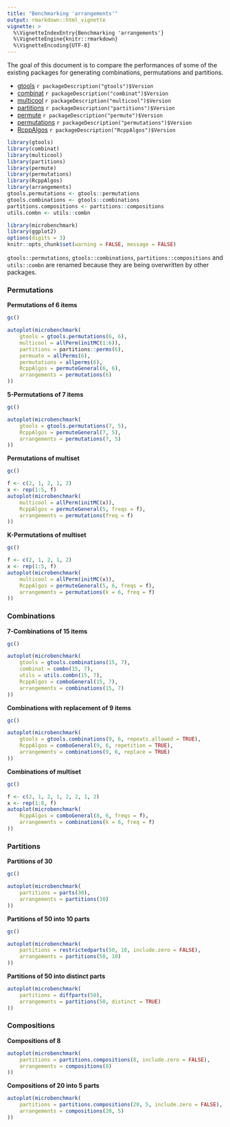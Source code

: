 ```yaml
---
title: "Benchmarking 'arrangements'"
output: rmarkdown::html_vignette
vignette: >
  %\VignetteIndexEntry{Benchmarking 'arrangements'}
  %\VignetteEngine{knitr::rmarkdown}
  %\VignetteEncoding{UTF-8}
---
```


The goal of this document is to compare the performances of some of the existing packages for generating combinations, permutations and partitions.

- [gtools](https://CRAN.R-project.org/package=gtools) 
    `r packageDescription("gtools")$Version`
- [combinat](https://CRAN.R-project.org/package=combinat) 
    `r packageDescription("combinat")$Version`
- [multicool](https://CRAN.R-project.org/package=multicool) 
    `r packageDescription("multicool")$Version`
- [partitions](https://CRAN.R-project.org/package=partitions)
    `r packageDescription("partitions")$Version`
- [permute](https://CRAN.R-project.org/package=permute)
    `r packageDescription("permute")$Version`
- [permutations](https://CRAN.R-project.org/package=permutations)
    `r packageDescription("permutations")$Version`
- [RcppAlgos](https://CRAN.R-project.org/package=RcppAlgos)
    `r packageDescription("RcppAlgos")$Version`

```r
library(gtools)
library(combinat)
library(multicool)
library(partitions)
library(permute)
library(permutations)
library(RcppAlgos)
library(arrangements)
gtools.permutations <- gtools::permutations
gtools.combinations <- gtools::combinations
partitions.compositions <- partitions::compositions
utils.combn <- utils::combn
```

```r
library(microbenchmark)
library(ggplot2)
options(digits = 3)
knitr::opts_chunk$set(warning = FALSE, message = FALSE)
```

`gtools::permutations`, `gtools::combinations`, `partitions::compositions` and `utils::combn` are renamed because they are being overwritten by other packages.

### Permutations

**Permutations of 6 items**

```r
gc()
```

```r
autoplot(microbenchmark(
    gtools = gtools.permutations(6, 6),
    multicool = allPerm(initMC(1:6)),
    partitions = partitions::perms(6),
    permuate = allPerms(6),
    permutations = allperms(6),
    RcppAlgos = permuteGeneral(6, 6),
    arrangements = permutations(6)
))
```

**5-Permutations of 7 items**

```r
gc()
```

```r
autoplot(microbenchmark(
    gtools = gtools.permutations(7, 5),
    RcppAlgos = permuteGeneral(7, 5),
    arrangements = permutations(7, 5)
))
```

**Permutations of multiset**

```r
gc()
```

```r
f <- c(2, 1, 2, 1, 2)
x <- rep(1:5, f)
autoplot(microbenchmark(
    multicool = allPerm(initMC(x)),
    RcppAlgos = permuteGeneral(5, freqs = f),
    arrangements = permutations(freq = f)
))
```

**K-Permutations of multiset**

```r
gc()
```

```r
f <- c(2, 1, 2, 1, 2)
x <- rep(1:5, f)
autoplot(microbenchmark(
    multicool = allPerm(initMC(x)),
    RcppAlgos = permuteGeneral(5, 6, freqs = f),
    arrangements = permutations(k = 6, freq = f)
))
```

### Combinations

**7-Combinations of 15 items**

```r
gc()
```

```r
autoplot(microbenchmark(
    gtools = gtools.combinations(15, 7),
    combinat = combn(15, 7),
    utils = utils.combn(15, 7),
    RcppAlgos = comboGeneral(15, 7),
    arrangements = combinations(15, 7)
))
```

**Combinations with replacement of 9 items**

```r
gc()
```

```r
autoplot(microbenchmark(
    gtools = gtools.combinations(9, 6, repeats.allowed = TRUE),
    RcppAlgos = comboGeneral(9, 6, repetition = TRUE),
    arrangements = combinations(9, 6, replace = TRUE)
))
```

**Combinations of multiset**

```r
gc()
```

```r
f <- c(2, 1, 2, 1, 2, 2, 1, 2)
x <- rep(1:8, f)
autoplot(microbenchmark(
    RcppAlgos = comboGeneral(8, 6, freqs = f),
    arrangements = combinations(k = 6, freq = f)
))
```

### Partitions


**Partitions of 30**

```r
gc()
```

```r
autoplot(microbenchmark(
    partitions = parts(30),
    arrangements = partitions(30)
))
```

**Partitions of 50 into 10 parts**

```r
gc()
```

```r
autoplot(microbenchmark(
    partitions = restrictedparts(50, 10, include.zero = FALSE),
    arrangements = partitions(50, 10)
))
```


**Partitions of 50 into distinct parts**
```r
autoplot(microbenchmark(
    partitions = diffparts(50),
    arrangements = partitions(50, distinct = TRUE)
))
```


### Compositions

**Compositions of 8**
```r
autoplot(microbenchmark(
    partitions = partitions.compositions(8, include.zero = FALSE),
    arrangements = compositions(8)
))
```

**Compositions of 20 into 5 parts**
```r
autoplot(microbenchmark(
    partitions = partitions.compositions(20, 5, include.zero = FALSE),
    arrangements = compositions(20, 5)
))
```
